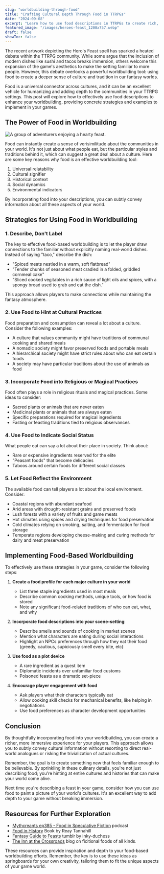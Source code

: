 ```yaml
---
slug: "worldbuilding-through-food"
title: "Crafting Cultural Depth Through Food in TTRPGs"
date: "2024-09-08"
excerpt: "Learn how to use food descriptions in TTRPGs to create rich, immersive worlds. Practical tips for DMs to enhance cultural worldbuilding through cuisine."
featured_image: "/images/heroes-feast_1200x757.webp"
draft: false
showToc: false
---
```


The recent artwork depicting the Hero's Feast spell has sparked a heated debate within the TTRPG community. While some argue that the inclusion of modern dishes like sushi and tacos breaks immersion, others welcome this expansion of the game's aesthetics to make the setting familiar to more people. However, this debate overlooks a powerful worldbuilding tool: using food to create a deeper sense of culture and tradition in our fantasy worlds.

Food is a universal connector across cultures, and it can be an excellent vehicle for humanizing and adding depth to the communities in your TTRPG settings. This post will explore how to effectively use food descriptions to enhance your worldbuilding, providing concrete strategies and examples to implement in your games.

## The Power of Food in Worldbuilding

![A group of adventurers enjoying a hearty feast.](/images/heroes-feast_480x302.webp)

Food can instantly create a sense of verisimilitude about the communities in your world. It's not just about what people eat, but the particular styles and traditions behind it, which can suggest a great deal about a culture. Here are some key reasons why food is an effective worldbuilding tool:

1. Universal relatability
2. Cultural signifier
3. Historical context
4. Social dynamics
5. Environmental indicators

By incorporating food into your descriptions, you can subtly convey information about all these aspects of your world.

## Strategies for Using Food in Worldbuilding

### 1. Describe, Don't Label

The key to effective food-based worldbuilding is to let the player draw connections to the familiar without explicitly naming real-world dishes. Instead of saying "taco," describe the dish:

* "Spiced meats nestled in a warm, soft flatbread"
* "Tender chunks of seasoned meat cradled in a folded, griddled cornmeal cake"
* "Sliced cooked vegitables in a rich sauce of light oils and spices, with a spongy bread used to grab and eat the dish."

This approach allows players to make connections while maintaining the fantasy atmosphere.

### 2. Use Food to Hint at Cultural Practices

Food preparation and consumption can reveal a lot about a culture. Consider the following examples:

* A culture that values community might have traditions of communal cooking and shared meals
* A nomadic society might favor preserved foods and portable meals
* A hierarchical society might have strict rules about who can eat certain foods
* A society may have particular traditions about the use of animals as food

### 3. Incorporate Food into Religious or Magical Practices

Food often plays a role in religious rituals and magical practices. Some ideas to consider:

* Sacred plants or animals that are never eaten
* Medicinal plants or animals that are always eaten
* Specific preparations required for magical ingredients
* Fasting or feasting traditions tied to religious observances

### 4. Use Food to Indicate Social Status

What people eat can say a lot about their place in society. Think about:

* Rare or expensive ingredients reserved for the elite
* "Peasant foods" that become delicacies
* Taboos around certain foods for different social classes

### 5. Let Food Reflect the Environment

The available food can tell players a lot about the local environment. Consider:

* Coastal regions with abundant seafood
* Arid areas with drought-resistant grains and preserved foods
* Lush forests with a variety of fruits and game meats
* Hot climates using spices and drying techniques for food preservation
* Cold climates relying on smoking, salting, and fermentation for food storage
* Temperate regions developing cheese-making and curing methods for dairy and meat preservation

## Implementing Food-Based Worldbuilding

To effectively use these strategies in your game, consider the following steps:

1. **Create a food profile for each major culture in your world**
   * List three staple ingredients used in most meals
   * Describe common cooking methods, unique tools, or how food is stored
   * Note any significant food-related traditions of who can eat, what, and why

2. **Incorporate food descriptions into your scene-setting**
   * Describe smells and sounds of cooking in market scenes
   * Mention what characters are eating during social interactions
   * Highlight an NPCs preferences through how they eat their food (greedy, cautious, supiciously smell every bite, etc)

3. **Use food as a plot device**
   * A rare ingredient as a quest item
   * Diplomatic incidents over unfamiliar food customs
   * Poisoned feasts as a dramatic set-piece

4. **Encourage player engagement with food**
   * Ask players what their characters typically eat
   * Allow cooking skill checks for mechanical benefits, like helping in negotiations
   * Use food preferences as character development opportunities

## Conclusion

By thoughtfully incorporating food into your worldbuilding, you can create a richer, more immersive experience for your players. This approach allows you to subtly convey cultural information without resorting to direct real-world analogues or risking the trivialization of actual cultures.

Remember, the goal is to create something new that feels familiar enough to be believable. By sprinkling in these culinary details, you're not just describing food; you're hinting at entire cultures and histories that can make your world come alive.

Next time you're describing a feast in your game, consider how you can use food to paint a picture of your world's cultures. It's an excellent way to add depth to your game without breaking immersion.

## Resources for Further Exploration

* [Mythcreants ep385 - Food in Speculative Fiction](https://mythcreants.com/blog/podcasts/385-food-in-spec-fic/) podcast
* [Food in History](https://www.amazon.com/Food-History-Reay-Tannahill/dp/0517884046) Book by Reay Tannahill
* [Fantasy Guide to Feasts](https://www.tumblr.com/inky-duchess/188520337528/fantasy-guide-to-feasts-food-and-drink) tumblr by inky-duchess
* [The Inn at the Crossroads](https://www.innatthecrossroads.com/) blog on ficitional foods of all kinds.

These resources can provide inspiration and depth to your food-based worldbuilding efforts. Remember, the key is to use these ideas as springboards for your own creativity, tailoring them to fit the unique aspects of your game world.